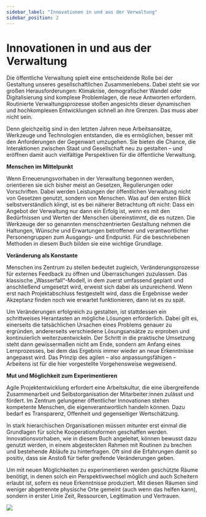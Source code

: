 ```yaml
---
sidebar_label: "Innovationen in und aus der Verwaltung"
sidebar_position: 2
---
```


# Innovationen in und aus der Verwaltung

Die öffentliche Verwaltung spielt eine entscheidende Rolle bei der Gestaltung unseres gesellschaftlichen Zusammenlebens. Dabei steht sie vor großen Herausforderungen: Klimakrise, demografischer Wandel oder Digitalisierung sind komplexe Problemlagen, die neue Antworten erfordern. Routinierte Verwaltungsprozesse stoßen angesichts dieser dynamischen und hochkomplexen Entwicklungen schnell an ihre Grenzen. Das muss aber nicht sein.

Denn gleichzeitig sind in den letzten Jahren neue Arbeitsansätze, Werkzeuge und Technologien entstanden, die es ermöglichen, besser mit den Anforderungen der Gegenwart umzugehen. Sie bieten die Chance, die Interaktionen zwischen Staat und Gesellschaft neu zu gestalten – und eröffnen damit auch vielfältige Perspektiven für die öffentliche Verwaltung.

**Menschen im Mittelpunkt**

Wenn Erneuerungsvorhaben in der Verwaltung begonnen werden, orientieren sie sich bisher meist an Gesetzen, Regulierungen oder Vorschriften. Dabei werden Leistungen der öffentlichen Verwaltung nicht von Gesetzen genutzt, sondern von Menschen. Was auf den ersten Blick selbstverständlich klingt, ist es bei näherer Betrachtung oft nicht:
Dass ein Angebot der Verwaltung nur dann ein Erfolg ist, wenn es mit den Bedürfnissen und Werten der Menschen übereinstimmt, die es nutzen. Die Werkzeuge der so genannten menschzentrierten Gestaltung nehmen die Haltungen, Wünsche und Erwartungen betroffener und verantwortlicher Personengruppen zum Ausgangs- und Endpunkt. Für die beschriebenen Methoden in diesem Buch bilden sie eine wichtige Grundlage.

**Veränderung als Konstante**

Menschen ins Zentrum zu stellen bedeutet zugleich, Veränderungsprozesse für externes Feedback zu öffnen und Überraschungen zuzulassen. Das klassische „Wasserfall“-Modell, in dem zuerst umfassend geplant und anschließend umgesetzt wird, erweist sich dabei als unzureichend. Wenn erst nach Projektabschluss festgestellt wird, dass die Ergebnisse weder Akzeptanz finden noch wie erwartet funktionieren, dann ist es
zu spät.

Um Veränderungen erfolgreich zu gestalten, ist stattdessen ein schrittweises Herantasten an mögliche Lösungen erforderlich. Dabei gilt es, einerseits die tatsächlichen Ursachen eines Problems genauer zu ergründen, andererseits verschiedene Lösungsansätze zu erproben und kontinuierlich weiterzuentwickeln. Der Schritt in die praktische Umsetzung steht dann gewissermaßen nicht am Ende, sondern am Anfang eines Lernprozesses, bei dem das Ergebnis immer wieder an neue Erkenntnisse angepasst wird. Das Prinzip des agilen – also anpassungsfähigen – Arbeitens ist für die hier vorgestellte Vorgehensweise wegweisend.

**Mut und Möglichkeit zum Experimentieren**

Agile Projektentwicklung erfordert eine Arbeitskultur, die eine übergreifende Zusammenarbeit und Selbstorganisation der Mitarbeiter:innen zulässt und fördert. Im Zentrum gelungener öffentlicher Innovationen stehen kompetente Menschen, die eigenverantwortlich handeln können. Dazu bedarf es Transparenz, Offenheit und gegenseitiger Wertschätzung.

In stark hierarchischen Organisationen müssen mitunter erst einmal die Grundlagen für solche Kooperationsformen geschaffen werden. Innovationsvorhaben, wie in diesem Buch angeleitet, können bewusst dazu genutzt werden, in einem abgesteckten Rahmen mit Routinen zu brechen und bestehende Abläufe zu hinterfragen. Oft sind die Erfahrungen damit so positiv, dass sie Anstoß für tiefer greifende Veränderungen geben.

Um mit neuen Möglichkeiten zu experimentieren werden geschützte Räume benötigt, in denen solch ein Perspektivwechsel möglich und auch Scheitern erlaubt ist, sofern es neue Erkenntnisse produziert. Mit diesen Räumen sind weniger abgetrennte physische Orte gemeint (auch wenn das helfen kann), sondern in erster Linie Zeit, Ressourcen, Legitimation und Vertrauen.

<img
  src="/img/02_innovationen_in_und_aus_der_verwaltung_11.svg"
  className="w-full mx-auto aspect-square"
  aria-hidden
/>

